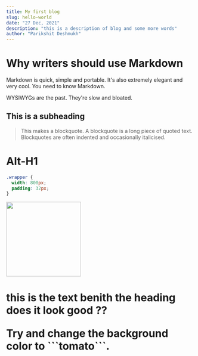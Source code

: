 ```yaml
---
title: My first blog
slug: hello-world
date: "27 Dec, 2021"
description: "this is a description of blog and some more words"
author: "Parikshit Deshmukh"
---
```



# Why writers should use Markdown


Markdown is quick, simple and portable. It's also extremely elegant and very cool. You need to know Markdown.

WYSIWYGs are the past. They're slow and bloated.

## This is a subheading

> This makes a blockquote. A blockquote is a long piece of quoted text. Blockquotes are often indented and occasionally italicised.

Alt-H1
======


```css
.wrapper {
  width: 800px;
  padding: 32px;
}
```

<Image src="/images/blog/test2.jpg" width="200px" height="200px" />

<H1 text="this is a proptext" />
this is the text benith the heading does it look good ??

<P/>

<div style={{padding: '1rem', backgroundColor: 'violet'}}>
  Try and change the background color to ```tomato```.
</div>